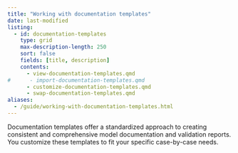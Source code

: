 ```yaml
---
title: "Working with documentation templates"
date: last-modified
listing:
  - id: documentation-templates
    type: grid
    max-description-length: 250
    sort: false
    fields: [title, description]
    contents:
      - view-documentation-templates.qmd
#      - import-documentation-templates.qmd
      - customize-documentation-templates.qmd
      - swap-documentation-templates.qmd
aliases:
  - /guide/working-with-documentation-templates.html
---
```


Documentation templates offer a standardized approach to creating consistent and comprehensive model documentation and validation reports. You customize these templates to fit your specific case-by-case needs.

:::{#documentation-templates}
:::